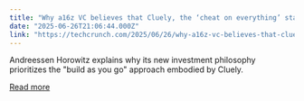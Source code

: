 ```yaml
---
title: "Why a16z VC believes that Cluely, the ‘cheat on everything’ startup, is the new blueprint for AI startups"
date: "2025-06-26T21:06:44.000Z"
link: "https://techcrunch.com/2025/06/26/why-a16z-vc-believes-that-cluely-the-cheat-on-everything-startup-is-the-new-blueprint-for-ai-startups/"
---
```


Andreessen Horowitz explains why its new investment philosophy prioritizes the "build as you go" approach embodied by Cluely.

[Read more](https://techcrunch.com/2025/06/26/why-a16z-vc-believes-that-cluely-the-cheat-on-everything-startup-is-the-new-blueprint-for-ai-startups/)
